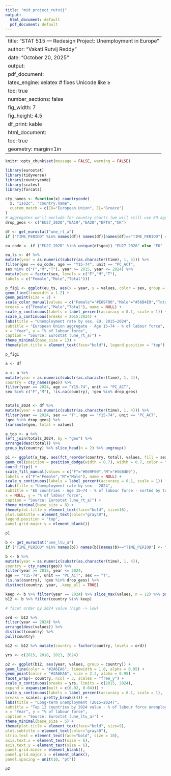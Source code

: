 ---
title: "mid_project_rutvij"
output:
  html_document: default
  pdf_document: default
---
---
title: "STAT 515 — Redesign Project: Unemployment in Europe"
author: "Vakati Rutvij Reddy"
date: "October 20, 2025"
output:
  pdf_document:
    latex_engine: xelatex   # fixes Unicode like ≥
    toc: true
    number_sections: false
    fig_width: 7
    fig_height: 4.5
    df_print: kable
  html_document:
    toc: true
geometry: margin=1in
---

```{r}
knitr::opts_chunk$set(message = FALSE, warning = FALSE)

library(eurostat)
library(tidyverse)
library(countrycode)
library(scales)
library(forcats)

cty_names <- function(x) countrycode(
  x, "iso2c", "country.name",
  custom_match = c(EU="European Union", EL="Greece")
)
# aggregates we’ll exclude for country charts (we will still use EU aggregate for Fig 1)
drop_geos <- c("EU27_2020","EA19","EA20","EFTA","UK")

```


```{r}
df <- get_eurostat("une_rt_a")
if ("TIME_PERIOD" %in% names(df)) names(df)[names(df)=="TIME_PERIOD"] <- "time"

eu_code <- if ("EU27_2020" %in% unique(df$geo)) "EU27_2020" else "EU"

eu_ts <- df %>%
mutate(year = as.numeric(substr(as.character(time), 1, 4))) %>%
filter(geo == eu_code, age == "Y15-74", unit == "PC_ACT",
sex %in% c("F","M","T"), year >= 2015, year <= 2024) %>%
mutate(sex = factor(sex, levels = c("F","M","T"),
labels = c("Female","Male","Total")))

p_fig1 <- ggplot(eu_ts, aes(x = year, y = values, color = sex, group = sex)) +
geom_line(linewidth = 1.2) +
geom_point(size = 2) +
scale_color_manual(values = c("Female"="#E69F00","Male"="#56B4E9","Total"="#444444"),
breaks = c("Female","Male","Total"), name = NULL) +
scale_y_continuous(labels = label_percent(accuracy = 0.1, scale = 1)) +
scale_x_continuous(breaks = 2015:2024) +
labs(title = "Unemployment rate by sex, EU, 2015–2024",
subtitle = "European Union aggregate · Age 15–74 · % of labour force",
x = "Year", y = "% of labour force",
caption = "Source: Eurostat (une_rt_a)") +
theme_minimal(base_size = 13) +
theme(plot.title = element_text(face="bold"), legend.position = "top")

p_fig1

```

```{r}
a <- df

a <- a %>%
mutate(year = as.numeric(substr(as.character(time), 1, 4)),
country = cty_names(geo)) %>%
filter(year == 2024, age == "Y15-74", unit == "PC_ACT",
sex %in% c("F","M"), !is.na(country), !geo %in% drop_geos)


totals_2024 <- df %>%
mutate(year = as.numeric(substr(as.character(time), 1, 4))) %>%
filter(year == 2024, sex == "T", age == "Y15-74", unit == "PC_ACT",
!geo %in% drop_geos) %>%
transmute(geo, total = values)

a_top <- a %>%
left_join(totals_2024, by = "geo") %>%
arrange(desc(total)) %>%
group_by(country) %>% slice_head(n = 2) %>% ungroup()

p1 <- ggplot(a_top, aes(fct_reorder(country, total), values, fill = sex)) +
geom_col(position = position_dodge(width = 0.7), width = 0.7, color = "white") +
coord_flip() +
scale_fill_manual(values = c("F"="#E69F00","M"="#56B4E9"),
labels = c("F"="Female","M"="Male"), name = NULL) +
scale_y_continuous(labels = label_percent(accuracy = 0.1, scale = 1)) +
labs(title = "Unemployment rate by sex — 2024",
subtitle = "EU countries · Age 15–74 · % of labour force · sorted by total",
x = NULL, y = "% of labour force",
caption = "Source: Eurostat (une_rt_a)") +
theme_minimal(base_size = 8) +
theme(plot.title = element_text(face="bold", size=16),
plot.subtitle = element_text(color="gray40"),
legend.position = "top",
panel.grid.major.y = element_blank())

p1


```

```{r}
b <- get_eurostat("une_ltu_a")
if ("TIME_PERIOD" %in% names(b)) names(b)[names(b)=="TIME_PERIOD"] <- "time"

b <- b %>%
mutate(year = as.numeric(substr(as.character(time), 1, 4)),
country = cty_names(geo)) %>%
filter(year >= 2015, year <= 2024,
age == "Y15-74", unit == "PC_ACT", sex == "T",
!is.na(country), !geo %in% drop_geos) %>%
distinct(country, year, .keep_all = TRUE)

keep <- b %>% filter(year == 2024) %>% slice_max(values, n = 12) %>% pull(country)
b12 <- b %>% filter(country %in% keep)

# facet order by 2024 value (high -> low)

ord <- b12 %>%
filter(year == 2024) %>%
arrange(desc(values)) %>%
distinct(country) %>%
pull(country)

b12 <- b12 %>% mutate(country = factor(country, levels = ord))

```
```{r}
yrs <- c(2015, 2018, 2021, 2024)

p2 <- ggplot(b12, aes(year, values, group = country)) +
geom_line(color = "#2A6EA6", linewidth = 1.0, alpha = 0.95) +
geom_point(color = "#2A6EA6", size = 2.2, alpha = 0.95) +
facet_wrap(~ country, ncol = 3, scales = "free_y") +
scale_x_continuous(breaks = yrs, limits = c(2015, 2024),
expand = expansion(mult = c(0.02, 0.04))) +
scale_y_continuous(labels = label_percent(accuracy = 0.1, scale = 1),
breaks = scales::pretty_breaks(4)) +
labs(title = "Long-term unemployment (2015–2024)",
subtitle = "Top 12 countries by 2024 value · % of labour force unemployed ≥12 months",
x = "Year", y = "% of labour force",
caption = "Source: Eurostat (une_ltu_a)") +
theme_minimal(base_size = 5) +
theme(plot.title = element_text(face="bold", size=9),
plot.subtitle = element_text(color="gray40"),
strip.text = element_text(face="bold", size = 10),
axis.text.x = element_text(size = 6),
axis.text.y = element_text(size = 6),
panel.grid.minor = element_blank(),
panel.grid.major.x = element_blank(),
panel.spacing = unit(10, "pt"))

p2

```